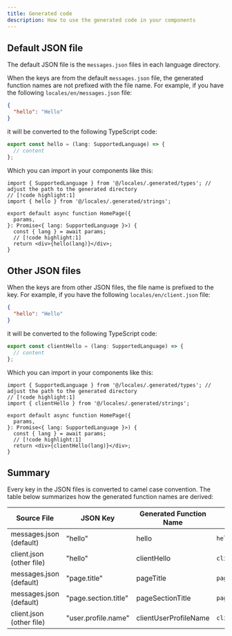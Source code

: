 ```yaml
---
title: Generated code
description: How to use the generated code in your components
---
```


## Default JSON file

The default JSON file is the `messages.json` files in each language directory.

When the keys are from the default `messages.json` file, the generated function names are not prefixed with the file name. For example, if you have the following `locales/en/messages.json` file:

```json title="locales/en/messages.json"
{
  "hello": "Hello"
}
```

it will be converted to the following TypeScript code:

```typescript
export const hello = (lang: SupportedLanguage) => {
  // content
};
```

Which you can import in your components like this:

```tsx title="page.tsx"
import { SupportedLanguage } from '@/locales/.generated/types'; // adjust the path to the generated directory
// [!code highlight:1]
import { hello } from '@/locales/.generated/strings';

export default async function HomePage({
  params,
}: Promise<{ lang: SupportedLanguage }>) {
  const { lang } = await params;
  // [!code highlight:1]
  return <div>{hello(lang)}</div>;
}
```

## Other JSON files

When the keys are from other JSON files, the file name is prefixed to the key. For example, if you have the following `locales/en/client.json` file:

```json title="locales/en/client.json"
{
  "hello": "Hello"
}
```

it will be converted to the following TypeScript code:

```typescript
export const clientHello = (lang: SupportedLanguage) => {
  // content
};
```

Which you can import in your components like this:

```tsx title="page.tsx"
import { SupportedLanguage } from '@/locales/.generated/types'; // adjust the path to the generated directory
// [!code highlight:1]
import { clientHello } from '@/locales/.generated/strings';

export default async function HomePage({
  params,
}: Promise<{ lang: SupportedLanguage }>) {
  const { lang } = await params;
  // [!code highlight:1]
  return <div>{clientHello(lang)}</div>;
}
```

## Summary

Every key in the JSON files is converted to camel case convention. The table below summarizes how the generated function names are derived:

| Source File              | JSON Key             | Generated Function Name | Example Function Call         |
| ------------------------ | -------------------- | ----------------------- | ----------------------------- |
| messages.json (default)  | "hello"              | hello                   | `hello(lang)`                 |
| client.json (other file) | "hello"              | clientHello             | `clientHello(lang)`           |
| messages.json (default)  | "page.title"         | pageTitle               | `pageTitle(lang)`             |
| messages.json (default)  | "page.section.title" | pageSectionTitle        | `pageSectionTitle(lang)`      |
| client.json (other file) | "user.profile.name"  | clientUserProfileName   | `clientUserProfileName(lang)` |
